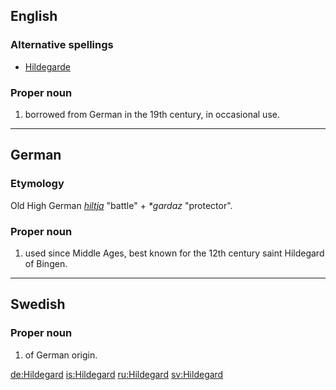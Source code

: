 ==English==

===Alternative spellings===
* [[Hildegarde]]

===Proper noun===
{{en-proper noun}}

# {{given name|female|from=Germanic}} borrowed from German in the 19th century, in occasional use.

{{wikipedia|Hildegard of Bingen}}

----

==German==

===Etymology===
Old High German ''[[hiltja]]'' "battle" + ''*gardaz'' "protector".

===Proper noun===
{{infl|de|proper noun}}

# {{given name|female|lang=de}} used since Middle Ages, best known for the 12th century saint Hildegard of Bingen.

----

==Swedish==

===Proper noun===
{{infl|sv|proper noun}}

# {{given name|female|lang=sv}} of German origin.

[[de:Hildegard]]
[[is:Hildegard]]
[[ru:Hildegard]]
[[sv:Hildegard]]